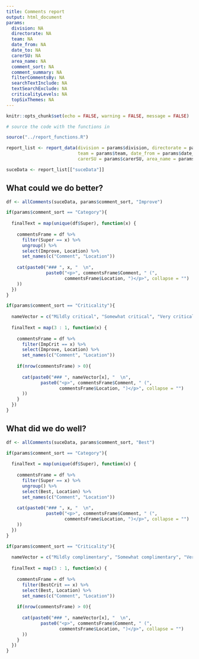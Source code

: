 ```yaml
---
title: Comments report
output: html_document
params:
  division: NA
  directorate: NA
  team: NA
  date_from: NA
  date_to: NA
  carerSU: NA
  area_name: NA
  comment_sort: NA
  comment_summary: NA
  filterCommentsBy: NA
  searchTextInclude: NA
  textSearchExclude: NA
  criticalityLevels: NA
  topSixThemes: NA
---
```


```r

knitr::opts_chunk$set(echo = FALSE, warning = FALSE, message = FALSE)

# source the code with the functions in

source("../report_functions.R")

report_list <- report_data(division = params$division, directorate = params$directorate, 
                           team = params$team, date_from = params$date_from, date_to = params$date_to, 
                           carerSU = params$carerSU, area_name = params$area_name)

suceData <- report_list[["suceData"]]

```

## What could we do better?

```r

df <- allComments(suceData, params$comment_sort, "Improve")

if(params$comment_sort == "Category"){
  
  finalText = map(unique(df$Super), function(x) {
    
    commentsFrame = df %>% 
      filter(Super == x) %>% 
      ungroup() %>% 
      select(Improve, Location) %>% 
      set_names(c("Comment", "Location"))
    
    cat(paste0("### ", x, "  \n",
               paste0("<p>", commentsFrame$Comment, " (",
                      commentsFrame$Location, ")</p>", collapse = "")
    ))
  })
}

if(params$comment_sort == "Criticality"){
  
  nameVector = c("Mildly critical", "Somewhat critical", "Very critical")
  
  finalText = map(3 : 1, function(x) {
    
    commentsFrame = df %>% 
      filter(ImpCrit == x) %>% 
      select(Improve, Location) %>% 
      set_names(c("Comment", "Location"))
    
    if(nrow(commentsFrame) > 0){
      
      cat(paste0("### ", nameVector[x], "  \n",
             paste0("<p>", commentsFrame$Comment, " (",
                    commentsFrame$Location, ")</p>", collapse = "")
      ))
    }
  })
}

```

## What did we do well?

```r

df <- allComments(suceData, params$comment_sort, "Best")

if(params$comment_sort == "Category"){
  
  finalText = map(unique(df$Super), function(x) {
    
    commentsFrame = df %>% 
      filter(Super == x) %>% 
      ungroup() %>% 
      select(Best, Location) %>% 
      set_names(c("Comment", "Location"))
    
    cat(paste0("### ", x, "  \n",
               paste0("<p>", commentsFrame$Comment, " (",
                      commentsFrame$Location, ")</p>", collapse = "")
    ))
  })
}

if(params$comment_sort == "Criticality"){
  
  nameVector = c("Mildly complimentary", "Somewhat complimentary", "Very complimentary")
  
  finalText = map(3 : 1, function(x) {
    
    commentsFrame = df %>% 
      filter(BestCrit == x) %>% 
      select(Best, Location) %>% 
      set_names(c("Comment", "Location"))
    
    if(nrow(commentsFrame) > 0){
      
      cat(paste0("### ", nameVector[x], "  \n",
             paste0("<p>", commentsFrame$Comment, " (",
                    commentsFrame$Location, ")</p>", collapse = "")
      ))
    }
  })
}
```
